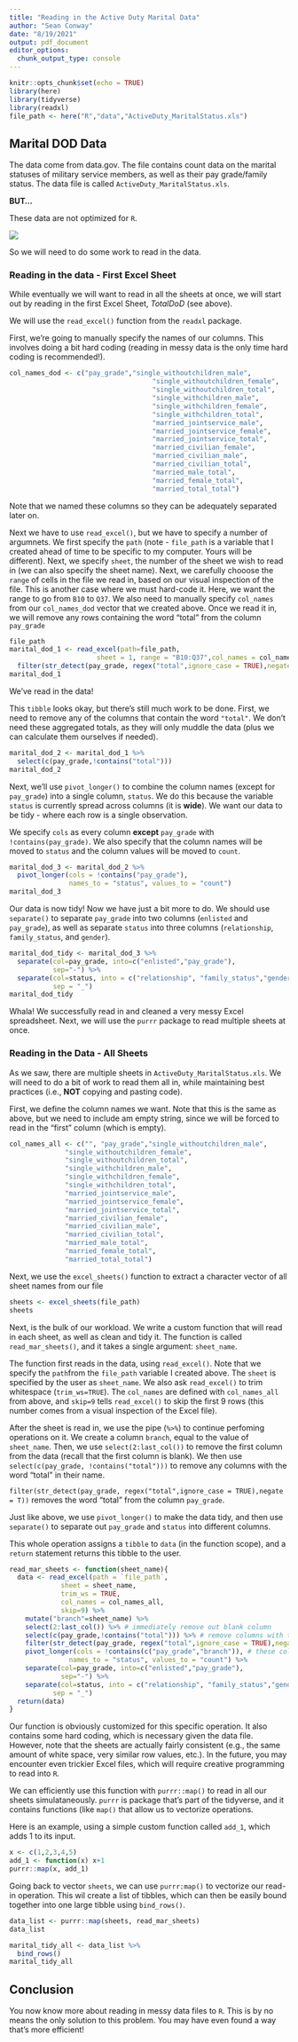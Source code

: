 ```yaml
---
title: "Reading in the Active Duty Marital Data"
author: "Sean Conway"
date: "8/19/2021"
output: pdf_document
editor_options: 
  chunk_output_type: console
---
```


```r
knitr::opts_chunk$set(echo = TRUE)
library(here)
library(tidyverse)
library(readxl)
file_path <- here("R","data","ActiveDuty_MaritalStatus.xls")
```

## Marital DOD Data
  
The data come from data.gov. The file contains count data on the marital statuses of military service members, as well as their pay grade/family status. The data file is called `ActiveDuty_MaritalStatus.xls`.
  
**BUT...**  
  
These data are not optimized for `R`.
  
![](../img/marital_dod.png)
  
So we will need to do some work to read in the data.
  
### Reading in the data - First Excel Sheet
  
While eventually we will want to read in all the sheets at once, we will start out by reading in the first Excel Sheet, *TotalDoD* (see above).
  
We will use the `read_excel()` function from the `readxl` package.
  
First, we're going to manually specify the names of our columns. This involves doing a bit hard coding (reading in messy data is the only time hard coding is recommended!).
  
```r
col_names_dod <- c("pay_grade","single_withoutchildren_male",
                                    "single_withoutchildren_female",
                                    "single_withoutchildren_total",
                                    "single_withchildren_male",
                                    "single_withchildren_female",
                                    "single_withchildren_total",
                                    "married_jointservice_male",
                                    "married_jointservice_female",
                                    "married_jointservice_total",
                                    "married_civilian_female",
                                    "married_civilian_male",
                                    "married_civilian_total",
                                    "married_male_total",
                                    "married_female_total",
                                    "married_total_total")
```
  
Note that we named these columns so they can be adequately separated later on.
  
Next we have to use `read_excel()`, but we have to specify a number of argumnets. We first specify the `path` (note - `file_path` is a variable that I created ahead of time to be specific to my computer. Yours will be different). Next, we specify `sheet`, the number of the sheet we wish to read in (we can also specify the sheet name). Next, we carefully chooose the `range` of cells in the file we read in, based on our visual inspection of the file. This is another case where we must hard-code it. Here, we want the range to go from `B10` to `Q37`. We also need to manually specify `col_names` from our `col_names_dod` vector that we created above. Once we read it in, we will remove any rows containing the word "total" from the column `pay_grade`

```r
file_path
marital_dod_1 <- read_excel(path=file_path,
                      sheet = 1, range = "B10:Q37",col_names = col_names_dod) %>%
  filter(str_detect(pay_grade, regex("total",ignore_case = TRUE),negate = T))
marital_dod_1
```
  
We've read in the data!
  
This `tibble` looks okay, but there's still much work to be done. First, we need to remove any of the columns that contain the word `"total"`. We don't need these aggregated totals, as they will only muddle the data (plus we can calculate them ourselves if needed).
  
```r
marital_dod_2 <- marital_dod_1 %>%
  select(c(pay_grade,!contains("total")))
marital_dod_2
```
  
Next, we'll use `pivot_longer()` to combine the column names (except for `pay_grade`) into a single column, `status`. We do this because the variable `status` is currently spread across columns (it is **wide**). We want our data to be tidy - where each row is a single observation.
  
We specify `cols` as every column **except** `pay_grade` with `!contains(pay_grade)`. We also specify that the column names will be moved to `status` and the column values will be moved to `count`. 
  
```r
marital_dod_3 <- marital_dod_2 %>%
  pivot_longer(cols = !contains("pay_grade"),
               names_to = "status", values_to = "count")
marital_dod_3
```
  
Our data is now tidy! Now we have just a bit more to do. We should use `separate()` to separate `pay_grade` into two columns (`enlisted` and `pay_grade`), as well as separate `status` into three columns (`relationship`, `family_status`, and `gender`).
  
```r
marital_dod_tidy <- marital_dod_3 %>%
  separate(col=pay_grade, into=c("enlisted","pay_grade"),
           sep="-") %>% 
  separate(col=status, into = c("relationship", "family_status","gender"),
           sep = "_")
marital_dod_tidy
```
  
Whala! We successfully read in and cleaned a very messy Excel spreadsheet. Next, we will use the `purrr` package to read multiple sheets at once.
  
### Reading in the Data - All Sheets
  
As we saw, there are multiple sheets in `ActiveDuty_MaritalStatus.xls`. We will need to do a bit of work to read them all in, while maintaining best practices (i.e., **NOT** copying and pasting code).
  
First, we define the column names we want. Note that this is the same as above, but we need to include am empty string, since we will be forced to read in the "first" column (which is empty).
  
```r
col_names_all <- c("", "pay_grade","single_withoutchildren_male",
              "single_withoutchildren_female",
              "single_withoutchildren_total",
              "single_withchildren_male",
              "single_withchildren_female",
              "single_withchildren_total",
              "married_jointservice_male",
              "married_jointservice_female",
              "married_jointservice_total",
              "married_civilian_female",
              "married_civilian_male",
              "married_civilian_total",
              "married_male_total",
              "married_female_total",
              "married_total_total")
```
  
Next, we use the `excel_sheets()` function to extract a character vector of all sheet names from our file
  
```r
sheets <- excel_sheets(file_path)
sheets
```
  
Next, is the bulk of our workload. We write a custom function that will read in each sheet, as well as clean and tidy it. The function is called `read_mar_sheets()`, and it takes a single argument: `sheet_name`.
  
The function first reads in the data, using `read_excel()`. Note that we specify the `path `from the `file_path` variable I created above. The `sheet` is specified by the user as `sheet_name`. We also ask `read_excel()` to trim whitespace (`trim_ws=TRUE`). The `col_names` are defined with `col_names_all` from above, and `skip=9` tells `read_excel()` to skip the first 9 rows (this number comes from a visual inspection of the Excel file).
  
After the sheet is read in, we use the pipe (`%>%`) to continue perfoming operations on it. We create a column `branch`, equal to the value of `sheet_name`. Then, we use `select(2:last_col())` to remove the first column from the data (recall that the first column is blank). We then use `select(c(pay_grade, !contains("total")))` to remove any columns with the word "total" in their name.
  
`filter(str_detect(pay_grade, regex("total",ignore_case = TRUE),negate = T))` removes the word "total" from the column `pay_grade`.
  
Just like above, we use `pivot_longer()` to make the data tidy, and then use `separate()` to separate out `pay_grade` and `status` into different columns.
  
This whole operation assigns a `tibble` to `data` (in the function scope), and a `return` statement returns this tibble to the user.
  
```r
read_mar_sheets <- function(sheet_name){
  data <- read_excel(path = `file_path`,
             sheet = sheet_name,
             trim_ws = TRUE,
             col_names = col_names_all,
             skip=9) %>% 
    mutate("branch"=sheet_name) %>%
    select(2:last_col()) %>% # immediately remove out blank column
    select(c(pay_grade,!contains("total"))) %>% # remove columns with the word total
    filter(str_detect(pay_grade, regex("total",ignore_case = TRUE),negate = T)) %>%
    pivot_longer(cols = !contains(c("pay_grade","branch")), # these columns can remain as is
               names_to = "status", values_to = "count") %>% 
    separate(col=pay_grade, into=c("enlisted","pay_grade"),
             sep="-") %>% 
    separate(col=status, into = c("relationship", "family_status","gender"),
           sep = "_")
  return(data)
}
```
  
Our function is obviously customized for this specific operation. It also contains some hard coding, which is necessary given the data file. However, note that the sheets are actually fairly consistent (e.g., the same amount of white space, very similar row values, etc.). In the future, you may encounter even trickier Excel files, which will require creative programming to read into `R`.  
  
We can efficiently use this function with `purrr::map()` to read in all our sheets simulataneously. `purrr` is package that's part of the tidyverse, and it contains functions (like `map()` that allow us to vectorize operations.
  
Here is an example, using a simple custom function called `add_1`, which adds 1 to its input.
```r
x <- c(1,2,3,4,5)
add_1 <- function(x) x+1
purrr::map(x, add_1)
```
  
Going back to vector `sheets`, we can use `purrr:map()` to vectorize our read-in operation. This wil create a list of tibbles, which can then be easily bound together into one large tibble using `bind_rows()`.
  
```r
data_list <- purrr::map(sheets, read_mar_sheets)
data_list
```

```r
marital_tidy_all <- data_list %>% 
  bind_rows() 
marital_tidy_all
```
  
## Conclusion
  
You now know more about reading in messy data files to `R`. This is by no means the only solution to this problem. You may have even found a way that's more efficient!
